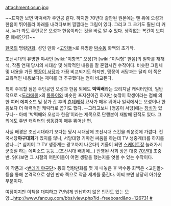 attachment:osun.jpg

~~표지만 보면 박떡배가 주인공 같다. 하지만 70년대 출판된 원본에는 맨 위에 오성과 한음이 뛰어올라 아래를 내려다보며 낄낄대는 그림이 있다. 그리고 그 크기도 훨씬 더 커서, 누가 봐도 주인공은 오성과 한음이라는 것을 바로 알 수 있다. 생각없는 복간이 보여준 폐해인가?~~


[[한국]]의 명랑[[만화]]. 성인 만화 <[[고인돌]]>로 유명한 [[박수동]] 화백의 초기작.

조선시대의 유명한 야사인 [wiki:"이항복" 오성]과 [wiki:"이덕형" 한음]의 일화를 재해석, 작품 연재 당시의 시대상 및 해학적인 내용을 잘 혼합시킨 수작이다. 비슷한 그림체 및 내용을 가진 [[맹꽁이 서당]]과 가끔 비교되기도 하지만, 맹꽁이 서당과는 달리 이 쪽은 교육적인 내용보다는 재미를 더 추구했다는 점이 비교된다.

특히 주목할 점은 주인공인 오성과 한음 외에도 '''박떡배'''라는 오리지날 캐릭터인데, 일반적으로 <[[도라에몽]]>의 [[퉁퉁이]]와 비슷한 포지션이긴 하지만 늦깎이 학생이라는 점에 의한 여러 에피소드 및 장가 간 후의 [[츤데레]]적 묘사가 매우 뛰어나 일각에서는 오성이나 한음보다 더 매력적인 캐릭터로 꼽기도 했다. --그러고보니 [맹꽁이 서당]에는 [[장쇠]]가 있구나-- 아예 '박떡배와 오성과 한음'이라는 제목으로 단행본이 재발매 된적도 있다. 그 외에도 주변 캐릭터의 생동감이 매우 뛰어난 편.

사실 배경은 조선시대라기 보다는 당시 시대상에 조선시대 스킨을 씌운것에 가깝다. 전국서당'''야구대회'''가 있지를 않나, 서당대항 기마전 싸움을 하는데 TV 생중계(!)를 하지를 않나...[* 심지어 그 TV 생중계는 광고까지 나온다!] 겨울이 되면 [[스케이트]]장 놀러가서 군것질 하는 에피소드 등등...(조선시대 배경에...) 반영된 사회 상은 대충 [[70년대]] 초중반. 읽다보면 그 시절의 어린이들이 어떤 생활을 했는지를 엿볼 수 있는 수작이다.

이 작품과 <[[번데기 야구단]]> 등의 명랑만화를 몇 개 내놓은 후 박수동 화백은 <고인돌> 등을 통해 본격적으로 성인 만화 쪽으로 작품 세계를 옮긴다. 어찌 보면 상당히 아쉬운 부분이다.

여담이지만 이책을 대여하고 7년넘게 반납하지 않은 인간도 있는 모양...[[http://www.fancug.com/bbs/view.php?id=freeboard&no=126731 #]]

